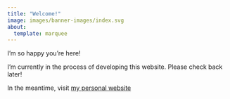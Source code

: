 ```yaml
---
title: "Welcome!"
image: images/banner-images/index.svg
about:
  template: marquee
---
```



I'm so happy you're here!

I'm currently in the process of developing this website. Please check back later!

In the meantime, visit [my personal website](https://angeliamiller.github.io)
